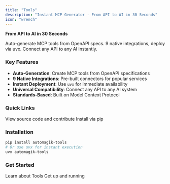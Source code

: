 ```yaml
---
title: "Tools"
description: "Instant MCP Generator - From API to AI in 30 Seconds"
icon: "wrench"
---
```


**From API to AI in 30 Seconds**

Auto-generate MCP tools from OpenAPI specs. 9 native integrations, deploy via uvx. Connect any API to any AI instantly.

### Key Features

- **Auto-Generation**: Create MCP tools from OpenAPI specifications
- **9 Native Integrations**: Pre-built connectors for popular services
- **Instant Deployment**: Use `uvx` for immediate availability
- **Universal Compatibility**: Connect any API to any AI system
- **Standards-Based**: Built on Model Context Protocol

### Quick Links

<CardGroup cols={2}>
  <Card title="GitHub Repository" icon="github" href="https://github.com/namastexlabs/automagik-tools">
    View source code and contribute
  </Card>
  <Card title="PyPI Package" icon="python" href="https://pypi.org/project/automagik-tools">
    Install via pip
  </Card>
</CardGroup>

### Installation

```bash
pip install automagik-tools
# Or use uvx for instant execution
uvx automagik-tools
```

### Get Started

<CardGroup cols={2}>
  <Card title="Introduction" icon="book" href="/tools/introduction">
    Learn about Tools
  </Card>
  <Card title="Quick Start" icon="rocket" href="/tools/quickstart">
    Get up and running
  </Card>
</CardGroup>
